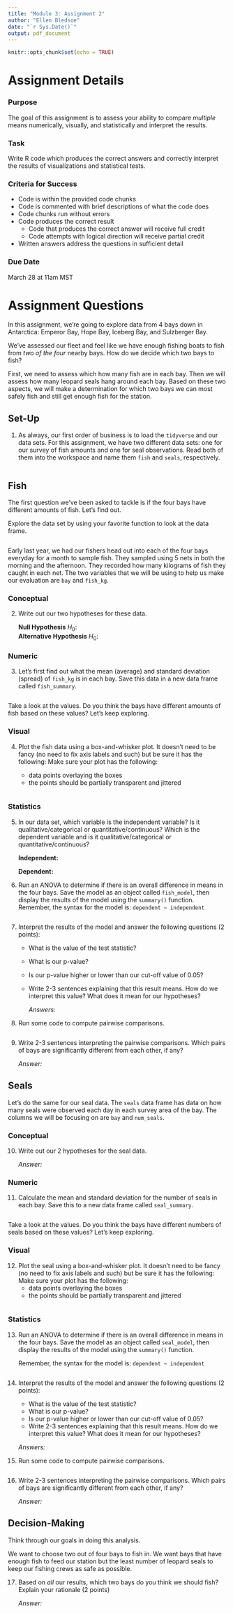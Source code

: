 ```yaml
---
title: "Module 3: Assignment 2"
author: "Ellen Bledsoe"
date: "`r Sys.Date()`"
output: pdf_document
---
```


```r
knitr::opts_chunk$set(echo = TRUE)
```

# Assignment Details

### Purpose

The goal of this assignment is to assess your ability to compare *multiple* means numerically, visually, and statistically and interpret the results.

### Task

Write R code which produces the correct answers and correctly interpret the results of visualizations and statistical tests.

### Criteria for Success

-   Code is within the provided code chunks
-   Code is commented with brief descriptions of what the code does
-   Code chunks run without errors
-   Code produces the correct result
    -   Code that produces the correct answer will receive full credit
    -   Code attempts with logical direction will receive partial credit
-   Written answers address the questions in sufficient detail

### Due Date

March 28 at 11am MST

# Assignment Questions

In this assignment, we're going to explore data from 4 bays down in Antarctica: Emperor Bay, Hope Bay, Iceberg Bay, and Sulzberger Bay.

We've assessed our fleet and feel like we have enough fishing boats to fish from *two of the four* nearby bays. How do we decide which two bays to fish?

First, we need to assess which how many fish are in each bay. Then we will assess how many leopard seals hang around each bay. Based on these two aspects, we will make a determination for which two bays we can most safely fish and still get enough fish for the station.

## Set-Up

1.  As always, our first order of business is to load the `tidyverse` and our data sets. For this assignment, we have two different data sets: one for our survey of fish amounts and one for seal observations. Read both of them into the workspace and name them `fish` and `seals`, respectively.

```r

```

## Fish

The first question we've been asked to tackle is if the four bays have different amounts of fish. Let's find out.

Explore the data set by using your favorite function to look at the data frame.

```r

```

Early last year, we had our fishers head out into each of the four bays everyday for a month to sample fish. They sampled using 5 nets in both the morning and the afternoon. They recorded how many kilograms of fish they caught in each net. The two variables that we will be using to help us make our evaluation are `bay` and `fish_kg`.

### Conceptual

2.  Write out our two hypotheses for these data.

    **Null Hypothesis** $H_{0}$:\
    **Alternative Hypothesis** $H_{0}$:

### Numeric

3.  Let's first find out what the mean (average) and standard deviation (spread) of `fish_kg` is in each bay. Save this data in a new data frame called `fish_summary`.

```r

```

Take a look at the values. Do you think the bays have different amounts of fish based on these values? Let's keep exploring.

### Visual

4.  Plot the fish data using a box-and-whisker plot. It doesn't need to be fancy (no need to fix axis labels and such) but be sure it has the following: Make sure your plot has the following:

    -   data points overlaying the boxes
    -   the points should be partially transparent and jittered

```r

```

### Statistics

5.  In our data set, which variable is the independent variable? Is it qualitative/categorical or quantitative/continuous? Which is the dependent variable and is it qualitative/categorical or quantitative/continuous?

    **Independent:**

    **Dependent:**

6.  Run an ANOVA to determine if there is an overall difference in means in the four bays. Save the model as an object called `fish_model`, then display the results of the model using the `summary()` function. Remember, the syntax for the model is: `dependent ~ independent`

```r

```

7.  Interpret the results of the model and answer the following questions (2 points):

    -   What is the value of the test statistic?

    -   What is our p-value?

    -   Is our p-value higher or lower than our cut-off value of 0.05?

    -   Write 2-3 sentences explaining that this result means. How do we interpret this value? What does it mean for our hypotheses?

        *Answers:*

8.  Run some code to compute pairwise comparisons.

```r

```

9.  Write 2-3 sentences interpreting the pairwise comparisons. Which pairs of bays are significantly different from each other, if any?

    *Answer:*

## Seals

Let's do the same for our seal data. The `seals` data frame has data on how many seals were observed each day in each survey area of the bay. The columns we will be focusing on are `bay` and `num_seals`.

### Conceptual

10. Write out our 2 hypotheses for the seal data.

    *Answer:*

### Numeric

11. Calculate the mean and standard deviation for the number of seals in each bay. Save this to a new data frame called `seal_summary`.

```r

```

Take a look at the values. Do you think the bays have different numbers of seals based on these values? Let's keep exploring.

### Visual

12. Plot the seal using a box-and-whisker plot. It doesn't need to be fancy (no need to fix axis labels and such) but be sure it has the following: Make sure your plot has the following:
    -   data points overlaying the boxes
    -   the points should be partially transparent and jittered

```r

```

### Statistics

13. Run an ANOVA to determine if there is an overall difference in means in the four bays. Save the model as an object called `seal_model`, then display the results of the model using the `summary()` function.

    Remember, the syntax for the model is: `dependent ~ independent`

```r

```

14. Interpret the results of the model and answer the following questions (2 points):

    -   What is the value of the test statistic?
    -   What is our p-value?
    -   Is our p-value higher or lower than our cut-off value of 0.05?
    -   Write 2-3 sentences explaining that this result means. How do we interpret this value? What does it mean for our hypotheses?

    *Answers:*

15. Run some code to compute pairwise comparisons.

```r

```

16. Write 2-3 sentences interpreting the pairwise comparisons. Which pairs of bays are significantly different from each other, if any?

    *Answer:*

## Decision-Making

Think through our goals in doing this analysis.

We want to choose two out of four bays to fish in. We want bays that have enough fish to feed our station but the least number of leopard seals to keep our fishing crews as safe as possible.

17. Based on *all* our results, which two bays do you think we should fish? Explain your rationale (2 points)

    *Answer:*
